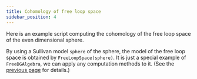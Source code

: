 ```yaml
---
title: Cohomology of free loop space
sidebar_position: 4
---
```



Here is an example script computing the cohomology of
the free loop space of the even dimensional sphere.

By using a Sullivan model `sphere` of the sphere,
the model of the free loop space is obtained by `FreeLoopSpace(sphere)`.
It is just a special example of `FreeDGAlgebra`,
we can apply any computation methods to it. (See the [previous page](./sullivan-algebra.mdx) for details.)

<ImportKotlin path="FreeLoopSpace.kt" restrict={true} />
